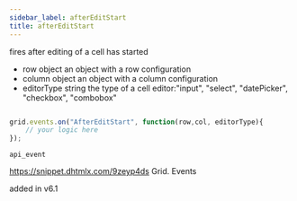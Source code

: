 ```yaml
---
sidebar_label: afterEditStart
title: afterEditStart
---
```



          


<Short>
 fires after editing of a cell has started
	

</Short>



- row			object		an object with a row configuration
- column		object		an object with a column configuration
- editorType	string		the type of a cell editor:"input", "select", "datePicker", "checkbox", "combobox"


~~~js

grid.events.on("AfterEditStart", function(row,col, editorType){
	// your logic here
});


~~~
	api_event

<Descr>



	


</Descr>



https://snippet.dhtmlx.com/9zeyp4ds	Grid. Events

 added in v6.1

